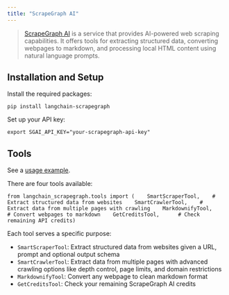 ```yaml
---
title: "ScrapeGraph AI"
---
```


> [ScrapeGraph AI](https://scrapegraphai.com) is a service that provides AI-powered web scraping capabilities. It offers tools for extracting structured data, converting webpages to markdown, and processing local HTML content using natural language prompts.

## Installation and Setup

Install the required packages:

```
pip install langchain-scrapegraph
```

Set up your API key:

```
export SGAI_API_KEY="your-scrapegraph-api-key"
```

## Tools

See a [usage example](/oss/integrations/tools/scrapegraph).

There are four tools available:

```
from langchain_scrapegraph.tools import (    SmartScraperTool,    # Extract structured data from websites    SmartCrawlerTool,    # Extract data from multiple pages with crawling    MarkdownifyTool,     # Convert webpages to markdown    GetCreditsTool,      # Check remaining API credits)
```

Each tool serves a specific purpose:

* `SmartScraperTool`: Extract structured data from websites given a URL, prompt and optional output schema
* `SmartCrawlerTool`: Extract data from multiple pages with advanced crawling options like depth control, page limits, and domain restrictions
* `MarkdownifyTool`: Convert any webpage to clean markdown format
* `GetCreditsTool`: Check your remaining ScrapeGraph AI credits
